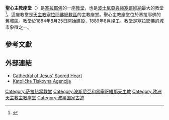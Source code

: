 '''聖心主教座堂'''（{{lang-hr|Katedrala Srca Isusova}}）是[[塞拉耶佛|塞拉耶佛]]的一座[[教堂|教堂]]，也是[[波士尼亞與赫塞哥維納|波士尼亞與赫塞哥維納]]最大的教堂<ref>{{Cite web |url=http://www.ktabkbih.net/info.asp?id=510 |title=Katolička Tiskovna Agencija |access-date=2015-01-18 |archive-url=https://web.archive.org/web/20141105234701/http://www.ktabkbih.net/info.asp?id=510 |archive-date=2014-11-05 |dead-url=yes }}</ref>。這座教堂是[[天主教塞拉耶佛總教區|天主教塞拉耶佛總教區]]的主教座堂。聖心主教座堂位於塞拉耶佛的舊城區。教堂於1884年8月25日開始建設，1889年8月竣工。教堂是塞拉耶佛的城市象徵之一。 

==參考文獻==
{{Reflist}}

==外部連結==
{{Commons category|Sarajevo Cathedral}}
* [http://www.igougo.com/attractions-reviews-b336170-Sarajevo-Cathedral_of_Jesus_Sacred_Heart.html Cathedral of Jesus' Sacred Heart]
* [https://web.archive.org/web/20141105234701/http://www.ktabkbih.net/info.asp?id=510 Katolička Tiskovna Agencija] {{hr icon}}
{{Coord|43.8594|18.4254|type:landmark|display=title}}
[[Category:萨拉热窝教堂|Category:萨拉热窝教堂]]
[[Category:波斯尼亞和黑塞哥維那天主教|Category:波斯尼亞和黑塞哥維那天主教]]
[[Category:欧洲天主教主教座堂|Category:欧洲天主教主教座堂]]
[[Category:波黑国家古迹|Category:波黑国家古迹]]